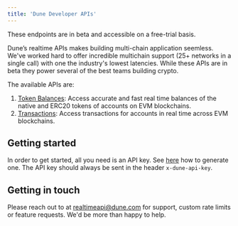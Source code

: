 ```yaml
---
title: 'Dune Developer APIs'
---
```

<Note> 
These endpoints are in beta and accessible on a free-trial basis.
</Note>

Dune’s realtime APIs makes building multi-chain application seemless. We've worked hard to offer incredible multichain support (25+ networks in a single call)
with one the industry's lowest latencies. While these APIs are in beta they power several of the best teams building crypto.

The available APIs are:

1. [Token Balances](./balance): Access accurate and fast real time balances of the native and ERC20 tokens of accounts on EVM blockchains.
2. [Transactions](./transactions): Access transactions for accounts in real time across EVM blockchains.


## Getting started
In order to get started, all you need is an API key. See [here](/api-reference/overview/authentication#generate-an-api-key) how to generate one.
The API key should always be sent in the header `x-dune-api-key`.


## Getting in touch
Please reach out to at realtimeapi@dune.com for support, custom rate limits or feature requests. We'd be more than happy to help.
